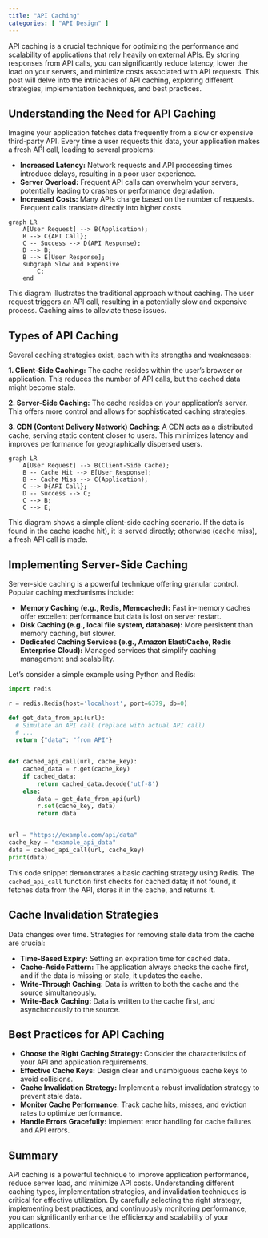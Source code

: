 ```yaml
---
title: "API Caching"
categories: [ "API Design" ]
---
```



API caching is a crucial technique for optimizing the performance and scalability of applications that rely heavily on external APIs.  By storing responses from API calls, you can significantly reduce latency, lower the load on your servers, and minimize costs associated with API requests. This post will delve into the intricacies of API caching, exploring different strategies, implementation techniques, and best practices.

## Understanding the Need for API Caching

Imagine your application fetches data frequently from a slow or expensive third-party API.  Every time a user requests this data, your application makes a fresh API call, leading to several problems:

* **Increased Latency:**  Network requests and API processing times introduce delays, resulting in a poor user experience.
* **Server Overload:**  Frequent API calls can overwhelm your servers, potentially leading to crashes or performance degradation.
* **Increased Costs:**  Many APIs charge based on the number of requests.  Frequent calls translate directly into higher costs.


```mermaid
graph LR
    A[User Request] --> B(Application);
    B --> C{API Call};
    C -- Success --> D(API Response);
    D --> B;
    B --> E[User Response];
    subgraph Slow and Expensive
        C;
    end
```

This diagram illustrates the traditional approach without caching. The user request triggers an API call, resulting in a potentially slow and expensive process.  Caching aims to alleviate these issues.

## Types of API Caching

Several caching strategies exist, each with its strengths and weaknesses:

**1. Client-Side Caching:** The cache resides within the user's browser or application.  This reduces the number of API calls, but the cached data might become stale.

**2. Server-Side Caching:** The cache resides on your application's server. This offers more control and allows for sophisticated caching strategies.

**3. CDN (Content Delivery Network) Caching:**  A CDN acts as a distributed cache, serving static content closer to users. This minimizes latency and improves performance for geographically dispersed users.


```mermaid
graph LR
    A[User Request] --> B(Client-Side Cache);
    B -- Cache Hit --> E[User Response];
    B -- Cache Miss --> C(Application);
    C --> D{API Call};
    D -- Success --> C;
    C --> B;
    C --> E;
```

This diagram shows a simple client-side caching scenario.  If the data is found in the cache (cache hit), it is served directly; otherwise (cache miss), a fresh API call is made.


## Implementing Server-Side Caching

Server-side caching is a powerful technique offering granular control.  Popular caching mechanisms include:

* **Memory Caching (e.g., Redis, Memcached):**  Fast in-memory caches offer excellent performance but data is lost on server restart.
* **Disk Caching (e.g., local file system, database):**  More persistent than memory caching, but slower.
* **Dedicated Caching Services (e.g., Amazon ElastiCache, Redis Enterprise Cloud):** Managed services that simplify caching management and scalability.

Let's consider a simple example using Python and Redis:

```python
import redis

r = redis.Redis(host='localhost', port=6379, db=0)

def get_data_from_api(url):
  # Simulate an API call (replace with actual API call)
  # ...
  return {"data": "from API"}


def cached_api_call(url, cache_key):
    cached_data = r.get(cache_key)
    if cached_data:
        return cached_data.decode('utf-8')
    else:
        data = get_data_from_api(url)
        r.set(cache_key, data)
        return data


url = "https://example.com/api/data"
cache_key = "example_api_data"
data = cached_api_call(url, cache_key)
print(data)
```

This code snippet demonstrates a basic caching strategy using Redis.  The `cached_api_call` function first checks for cached data; if not found, it fetches data from the API, stores it in the cache, and returns it.


## Cache Invalidation Strategies

Data changes over time.  Strategies for removing stale data from the cache are crucial:

* **Time-Based Expiry:**  Setting an expiration time for cached data.
* **Cache-Aside Pattern:**  The application always checks the cache first, and if the data is missing or stale, it updates the cache.
* **Write-Through Caching:**  Data is written to both the cache and the source simultaneously.
* **Write-Back Caching:**  Data is written to the cache first, and asynchronously to the source.


## Best Practices for API Caching

* **Choose the Right Caching Strategy:** Consider the characteristics of your API and application requirements.
* **Effective Cache Keys:**  Design clear and unambiguous cache keys to avoid collisions.
* **Cache Invalidation Strategy:**  Implement a robust invalidation strategy to prevent stale data.
* **Monitor Cache Performance:**  Track cache hits, misses, and eviction rates to optimize performance.
* **Handle Errors Gracefully:**  Implement error handling for cache failures and API errors.



## Summary

API caching is a powerful technique to improve application performance, reduce server load, and minimize API costs.  Understanding different caching types, implementation strategies, and invalidation techniques is critical for effective utilization. By carefully selecting the right strategy, implementing best practices, and continuously monitoring performance, you can significantly enhance the efficiency and scalability of your applications.

